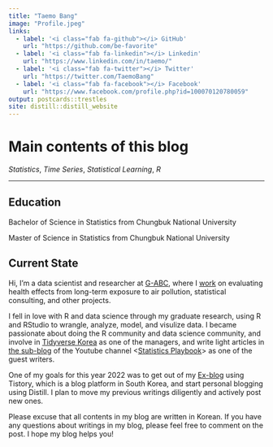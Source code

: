 ```yaml
---
title: "Taemo Bang"
image: "Profile.jpeg"
links:
  - label: '<i class="fab fa-github"></i> GitHub'
    url: "https://github.com/be-favorite"
  - label: '<i class="fab fa-linkedin"></i> Linkedin'
    url: "https://www.linkedin.com/in/taemo/"
  - label: '<i class="fab fa-twitter"></i> Twitter'
    url: "https://twitter.com/TaemoBang"
  - label: '<i class="fab fa-facebook"></i> Facebook'
    url: "https://www.facebook.com/profile.php?id=100070120780059"
output: postcards::trestles
site: distill::distill_website
---
```

# **Main contents of this blog**
*Statistics*, *Time Series*, *Statistical Learning*, *R*

***

## **Education**
Bachelor of Science in Statistics from Chungbuk National University

Master of Science in Statistics from Chungbuk National University

## **Current State**
Hi, I'm a data scientist and researcher at [G-ABC](http://www.gilabc.com), where I [work](https://github.com/G-ABCwork) on evaluating health effects from long-term exposure to air pollution, statistical consulting, and other projects.

I fell in love with R and data science through my graduate research, using R and RStudio to wrangle, analyze, model, and visulize data. I became passionate about doing the R community and data science community, and involve in [Tidyverse Korea](https://www.facebook.com/groups/tidyverse) as one of the managers, and write light articles in [the sub-blog](https://statisticsplaybook.tistory.com/category/객원칼럼/be-favorite) of the Youtube channel <[Statistics Playbook](https://www.youtube.com/c/statisticsplaybook)> as one of the guest writers.

One of my goals for this year 2022 was to get out of my [Ex-blog](https://be-favorite.tistory.com) using Tistory, which is a blog platform in South Korea, and start personal blogging using Distill. I plan to move my previous writings diligently and actively post new ones. 

Please excuse that all contents in my blog are written in Korean. If you have any questions about writings in my blog, please feel free to comment on the post. I hope my blog helps you!


<!-- ## Education -->

<!-- **Chungbuk National University** -->

<!-- M.S. in Statistics | March 2019 - February 2021 -->

<!-- **Chungbuk National University** -->

<!-- B.S. in Statistics | March 2013 - February 2019 -->

<!-- ## Experience -->

<!-- **Gil Medical Center** | Researcher | March 2021 - Present -->

<!-- ## Community -->

<!-- **Tidyverse Korea** | Manager | November 2021 - Present -->

<!-- **Statistics Playbook** | Guest writer | February 2021 - Present -->